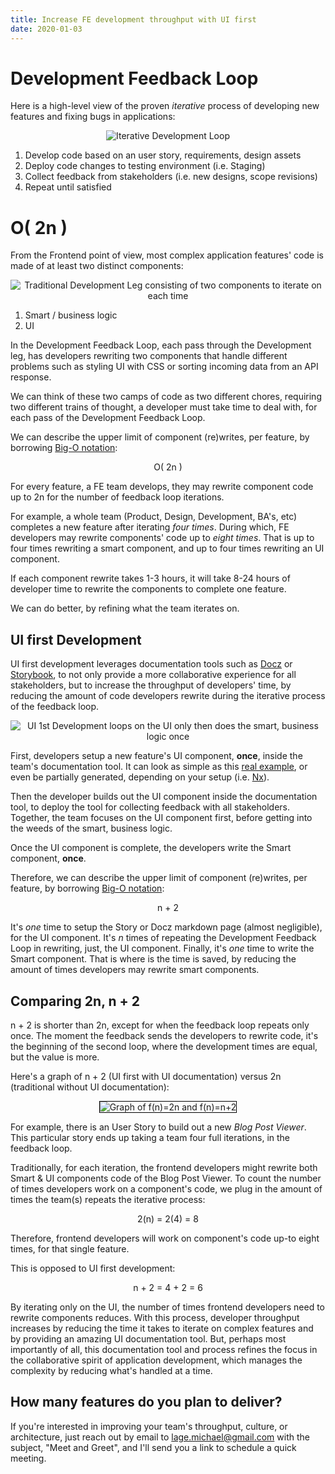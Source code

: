 ```yaml
---
title: Increase FE development throughput with UI first
date: 2020-01-03
---
```


# Development Feedback Loop

Here is a high-level view of the proven *iterative* process of developing new features and fixing bugs in applications: 

<center>
    <img src="/iterative-development-loop.png" alt="Iterative Development Loop" />
</center>

1. Develop code based on an user story, requirements, design assets
2. Deploy code changes to testing environment (i.e. Staging)
3. Collect feedback from stakeholders (i.e. new designs, scope revisions)
4. Repeat until satisfied

# O( 2n )

From the Frontend point of view, most complex application features' code is made of at least two distinct components:

<center>
    <img src="/iterative-development-smart-ui-leg-2n.png" alt="Traditional Development Leg consisting of two components to iterate on each time" />
</center>

1. Smart / business logic
2. UI

In the Development Feedback Loop, each pass through the Development leg, has developers rewriting two components that handle different problems such as styling UI with CSS or sorting incoming data from an API response.

We can think of these two camps of code as two different chores, requiring two different trains of thought, a developer must take time to deal with, for each pass of the Development Feedback Loop.

We can describe the upper limit of component (re)writes, per feature, by borrowing [Big-O notation](https://en.wikipedia.org/wiki/Big_O_notation):

<center>O( 2n )</center>

For every feature, a FE team develops, they may rewrite component code up to 2n for the number of feedback loop iterations.

For example, a whole team (Product, Design, Development, BA's, etc) completes a new feature after iterating *four times*. During which, FE developers may rewrite components' code up to *eight times*. That is up to four times rewriting a smart component, and up to four times rewriting an UI component.

If each component rewrite takes 1-3 hours, it will take 8-24 hours of developer time to rewrite the components to complete one feature.

We can do better, by refining what the team iterates on.

## UI first Development

UI first development leverages documentation tools such as [Docz](https://www.docz.site/) or [Storybook](https://storybook.js.org/), to not only provide a more collaborative experience for all stakeholders, but to increase the throughput of developers' time, by reducing the amount of code developers rewrite during the iterative process of the feedback loop.

<center>
    <img src="/ui-first-development-loop.png" alt="UI 1st Development loops on the UI only then does the smart, business logic once" />
</center>

First, developers setup a new feature's UI component, **once**, inside the team's documentation tool. It can look as simple as this [real example](https://github.com/mrWh1te/gardn/blob/master/libs/ui/src/lib/logo/logo.stories.tsx), or even be partially generated, depending on your setup (i.e. [Nx](https://nx.dev/latest/angular/plugins/storybook/overview#auto-generate-stories)).

Then the developer builds out the UI component inside the documentation tool, to deploy the tool for collecting feedback with all stakeholders. Together, the team focuses on the UI component first, before getting into the weeds of the smart, business logic.

Once the UI component is complete, the developers write the Smart component, **once**.

Therefore, we can describe the upper limit of component (re)writes, per feature, by borrowing [Big-O notation](https://en.wikipedia.org/wiki/Big_O_notation):

<center>n + 2</center>

It's *one* time to setup the Story or Docz markdown page (almost negligible), for the UI component. It's *n* times of repeating the Development Feedback Loop in rewriting, just, the UI component. Finally, it's *one* time to write the Smart component. That is where is the time is saved, by reducing the amount of times developers may rewrite smart components.

## Comparing 2n, n + 2

n + 2 is shorter than 2n, except for when the feedback loop repeats only once. The moment the feedback sends the developers to rewrite code, it's the beginning of the second loop, where the development times are equal, but the value is more. 

Here's a graph of n + 2 (UI first with UI documentation) versus 2n (traditional without UI documentation):

<center>
    <img src="/graph_2n_versus_n+2.png" alt="Graph of f(n)=2n and f(n)=n+2" style="border: 1px solid black" />
</center>

For example, there is an User Story to build out a new *Blog Post Viewer*. This particular story ends up taking a team four full iterations, in the feedback loop.

Traditionally, for each iteration, the frontend developers might rewrite both Smart & UI components code of the Blog Post Viewer. To count the number of times developers work on a component's code, we plug in the amount of times the team(s) repeats the iterative process: 

<center>2(n) = 2(4) = 8</center>

Therefore, frontend developers will work on component's code up-to eight times, for that single feature.

This is opposed to UI first development:

<center>n + 2 = 4 + 2 = 6</center>

By iterating only on the UI, the number of times frontend developers need to rewrite components reduces. With this process, developer throughput increases by reducing the time it takes to iterate on complex features and by providing an amazing UI documentation tool. But, perhaps most importantly of all, this documentation tool and process refines the focus in the collaborative spirit of application development, which manages the complexity by reducing what's handled at a time.

## How many features do you plan to deliver?

If you're interested in improving your team's throughput, culture, or architecture, just reach out by email to <a href="mailto:lage.michael@gmail.com=Meet and Greet">lage.michael@gmail.com</a> with the subject, "Meet and Greet", and I'll send you a link to schedule a quick meeting.